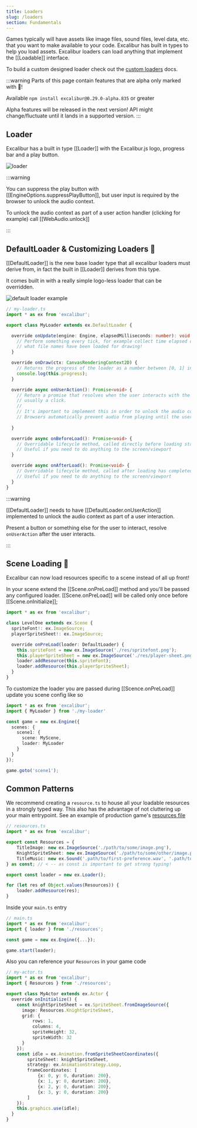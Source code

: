 ```yaml
---
title: Loaders
slug: /loaders
section: Fundamentals
---
```


Games typically will have assets like image files, sound files, level data, etc. that you want to make available to your code. Excalibur has built in types to help you load assets. Excalibur loaders can load anything that implement the [[Loadable]] interface.

To build a custom designed loader check out the [custom loaders](/docs/custom-loaders) docs.

:::warning
Parts of this page contain features that are alpha only marked with 🧪!

Available `npm install excalibur@0.29.0-alpha.835` or greater

Alpha features will be released in the next version! API might change/fluctuate until it lands in a supported version.
:::

## Loader

Excalibur has a built in type [[Loader]] with the Excalibur.js logo, progress bar and a play button.

![loader](loader.gif)


:::warning

You can suppress the play button with [[EngineOptions.suppressPlayButton]], but user input is required by the browser to unlock the audio context.

To unlock the audio context as part of a user action handler (clicking for example) call [[WebAudio.unlock]]

:::


## DefaultLoader & Customizing Loaders 🧪

[[DefaultLoader]] is the new base loader type that all excalibur loaders must derive from, in fact the built in [[Loader]] derives from this type.

It comes built in with a really simple logo-less loader that can be overridden.

![default loader example](./default-loader.gif)

```typescript 
// my-loader.ts
import * as ex from 'excalibur';

export class MyLoader extends ex.DefaultLoader {

  override onUpdate(engine: Engine, elapsedMilliseconds: number): void {
    // Perform something every tick, for example collect time elapsed or check 
    // what file names have been loaded for drawing!
  }

  override onDraw(ctx: CanvasRenderingContext2D) {
    // Returns the progress of the loader as a number between [0, 1] inclusive.
    console.log(this.progress);
  }

  override async onUserAction(): Promise<void> {
    // Return a promise that resolves when the user interacts with the loading screen in some way,
    // usually a click.
    //
    // It's important to implement this in order to unlock the audio context in the browser.
    // Browsers automatically prevent audio from playing until the user performs an action.
     
  }

  override async onBeforeLoad(): Promise<void> {
    // Overridable lifecycle method, called directly before loading starts
    // Useful if you need to do anything to the screen/viewport
  }

  override async onAfterLoad(): Promise<void> {
    // Overridable lifecycle method, called after loading has completed
    // Useful if you need to do anything to the screen/viewport
  }
}

```

:::warning

[[DefaultLoader]] needs to have [[DefaultLoader.onUserAction]] implemented to unlock the audio context as part of a user interaction.

Present a button or something else for the user to interact, resolve `onUserAction` after the user interacts.

:::



## Scene Loading 🧪

Excalibur can now load resources specific to a scene instead of all up front!

In your scene extend the [[Scene.onPreLoad]] method and you'll be passed any configured loader. [[Scene.onPreLoad]] will be called only once before [[Scene.onInitialize]];

```typescript
import * as ex from 'excalibur';

class LevelOne extends ex.Scene {
  spriteFont!: ex.ImageSource;
  playerSpriteSheet!: ex.ImageSource;

  override onPreLoad(loader: DefaultLoader) {
    this.spriteFont = new ex.ImageSource('./res/spritefont.png');
    this.playerSpriteSheet = new ex.ImageSource('./res/player-sheet.png');
    loader.addResource(this.spriteFont);
    loader.addResource(this.playerSpriteSheet);
  }
}

```

To customize the loader you are passed during [[Scence.onPreLoad]] update you scene config like so

```typescript
import * as ex from 'excalibur';
import { MyLoader } from './my-loader'

const game = new ex.Engine({
  scenes: {
    scene1: {
      scene: MyScene,
      loader: MyLoader
    }
  }
});

game.goto('scene1');

```

## Common Patterns

We recommend creating a `resource.ts` to house all your loadable resources in a strongly typed way. This also has the advantage of not cluttering up your main entrypoint. See an example of production game's [resources file](https://github.com/excaliburjs/sample-tactics/blob/main/src/resources.ts)


```typescript
// resources.ts
import * as ex from 'excalibur';

export const Resources = {
    TitleImage: new ex.ImageSource('./path/to/some/image.png'),
    KnightSpriteSheet: new ex.ImageSource('./path/to/some/other/image.png'),
    TitleMusic: new ex.Sound('.path/to/first-preference.wav', '.path/to/second-preference.wav'),
} as const; // < -- as const is important to get strong typing!

export const loader = new ex.Loader();

for (let res of Object.values(Resources)) {
    loader.addResource(res);
}
```

Inside your `main.ts` entry

```typescript
// main.ts
import * as ex from 'excalibur';
import { loader } from './resources';

const game = new ex.Engine({...});

game.start(loader);
```

Also you can reference your `Resources` in your game code

```typescript
// my-actor.ts
import * as ex from 'excalibur';
import { Resources } from './resources';

export class MyActor extends ex.Actor {
  override onInitialize() {
    const knightSpriteSheet = ex.SpriteSheet.fromImageSource({
      image: Resources.KnightSpriteSheet,
      grid: {
          rows: 1,
          columns: 4,
          spriteHeight: 32,
          spriteWidth: 32
      }
    });
    const idle = ex.Animation.fromSpriteSheetCoordinates({
        spriteSheet: knightSpriteSheet,
        strategy: ex.AnimationStrategy.Loop,
        frameCoordinates: [
            {x: 0, y: 0, duration: 200},
            {x: 1, y: 0, duration: 200},
            {x: 2, y: 0, duration: 200},
            {x: 3, y: 0, duration: 200}
        ]
    });
    this.graphics.use(idle);
  }
}

```



